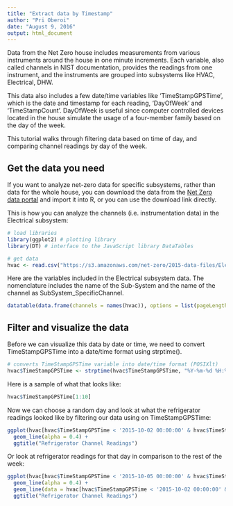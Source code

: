 ```yaml
---
title: "Extract data by Timestamp"
author: "Pri Oberoi"
date: "August 9, 2016"
output: html_document
---
```


Data from the Net Zero house includes measurements from various instruments around the house in one minute increments. Each variable, also called channels in  NIST documentation, provides the readings from one instrument, and the instruments are grouped into subsystems like HVAC, Electrical, DHW.

This data also includes a few date/time variables like 'TimeStampGPSTime', which is the date and timestamp for each reading, 'DayOfWeek' and 'TimeStampCount'. DayOfWeek is useful since computer controlled devices located in the house simulate the usage of a four-member family based on the day of the week.

This tutorial walks through filtering data based on time of day, and comparing channel readings by day of the week.

## Get the data you need

If you want to analyze net-zero data for specific subsystems, rather than data for the whole house, you can download the data from the [Net Zero data portal](http://commercedataservice.github.io/NZERTF/) and import it into R, or you can use the download link directly.

This is how you can analyze the channels (i.e. instrumentation data) in the Electrical subsystem:

```r
# load libraries
library(ggplot2) # plotting library
library(DT) # interface to the JavaScript library DataTables

# get data
hvac <- read.csv("https://s3.amazonaws.com/net-zero/2015-data-files/ElecEnergy.csv", header=TRUE, na.strings=c("NA", "NULL", "", " "))

```

Here are the variables included in the Electrical subsystem data. The nomenclature includes the name of the Sub-System and the name of the channel as SubSystem_SpecificChannel.
```r
datatable(data.frame(channels = names(hvac)), options = list(pageLength = 20))
```

## Filter and visualize the data

Before we can visualize this data by date or time, we need to convert TimeStampGPSTime into a date/time format using strptime().
```r
# converts TimeStampGPSTime variable into date/time format (POSIXlt)
hvac$TimeStampGPSTime <- strptime(hvac$TimeStampGPSTime, "%Y-%m-%d %H:%M:%S")
```
Here is a sample of what that looks like:
```r
hvac$TimeStampGPSTime[1:10]
```
Now we can choose a random day and look at what the refrigerator readings looked like by filtering our data using on TimeStampGPSTime:
```r
ggplot(hvac[hvac$TimeStampGPSTime < '2015-10-02 00:00:00' & hvac$TimeStampGPSTime > '2015-10-01 00:00:00',], aes(x = TimeStampGPSTime, y = ElecEnergy_RPBA8Refrigerator)) +
  geom_line(alpha = 0.4) +
  ggtitle("Refrigerator Channel Readings")
```
Or look at refrigerator readings for that day in comparison to the rest of the week:
```r
ggplot(hvac[hvac$TimeStampGPSTime < '2015-10-05 00:00:00' & hvac$TimeStampGPSTime > '2015-09-28 00:00:00',], aes(x = TimeStampGPSTime, y = ElecEnergy_RPBA8Refrigerator)) +
  geom_line(alpha = 0.4) +
  geom_line(data = hvac[hvac$TimeStampGPSTime < '2015-10-02 00:00:00' & hvac$TimeStampGPSTime > '2015-10-01 00:00:00',], alpha = 0.4, color = "blue") +
  ggtitle("Refrigerator Channel Readings")
```

